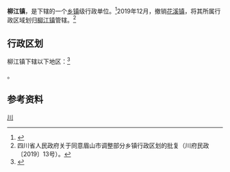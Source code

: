 {{中国乡级行政区|51/14/23/117/000
| 政府驻地 = 玉屏北街19号
| 电话区号 = 28
}}

'''柳江镇'''，是{{PRC admin/fullname|51/14/23/117/000|3}}下辖的一个[[乡镇|乡镇]]级行政单位。<ref>{{PRC admin/ref sgc|{{PRC admin/parent|51/14/23/117/000}}}}</ref>2019年12月，撤销[[花溪镇|花溪镇]]，将其所属行政区域划归[[柳江镇|柳江镇]]管辖。<ref>四川省人民政府关于同意眉山市调整部分乡镇行政区划的批复（川府民政〔2019〕13号）。</ref>

== 行政区划 ==

柳江镇下辖以下地区：<ref>{{PRC admin/ref sgc|51/14/23/117/000}}</ref>

{{PRC admin/children|51/14/23/117/000}}。

== 参考资料 ==

{{reflist}}

{{PRC admin/navcat|51/14/23/117/000}}
{{中国历史文化名镇}}
[[Category:中国历史文化名镇|川]]